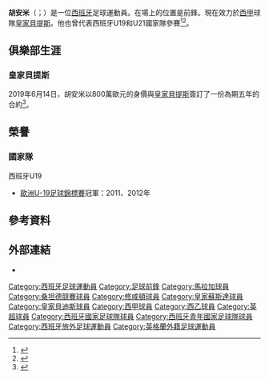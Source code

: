 {{noteTA
|G1=Football
|G2=uefa
|1=zh-hans:胡安米;zh-hk:桑美;zh-tw:胡安米;
}}
{{Infobox football biography
| name = 胡安米<br />Juanmi
| image = Real Sociedad - Red Bull Salzburgo 121 (38496627030) (cropped).jpg
| caption = 
| fullname = Juan Miguel Jiménez López
| birth_date = {{Birth date and age|1993|5|20|df=y}}
| birth_place = {{ESP}}[[科因|科因]]
| height = {{height|m=1.69|precision=0}}
| position = [[前鋒|前鋒]]
| currentclub = [[皇家贝蒂斯足球俱乐部|皇家貝提斯]]
| clubnumber = 7
| youthyears1 = | youthclubs1 = Atlético Coín
| youthyears2 = 2008–2010 | youthclubs2 = [[馬拉加足球俱樂部|馬拉加]]
| years1 = 2009–2011 | clubs1 = Málaga B | caps1 = 22 | goals1 = 1
| years2 = 2010–2015 | clubs2 = [[馬拉加足球俱樂部|馬拉加]] | caps2 = 85 | goals2 = 18
| years3 = 2013 | clubs3 = → [[桑坦德競技|桑坦德]] (loan) | caps3 = 19 | goals3 = 0
| years4 = 2015–2016 | clubs4 = [[南安普顿足球俱乐部|修咸頓]] | caps4 = 12 | goals4 = 0
| years5 = 2016–2019 | clubs5 = [[皇家蘇斯達|皇家蘇斯達]] | caps5 = 95 | goals5 = 24
| years6 = 2019– | clubs6 = [[皇家贝蒂斯足球俱乐部|皇家貝提斯]] | caps6 = 49 | goals6 = 17
| nationalyears1 = 2009–2010 | nationalteam1 = 西班牙U17 | nationalcaps1 = 6 | nationalgoals1 = 5
| nationalyears2 = 2011 | nationalteam2 = 西班牙U18 | nationalcaps2 = 3 | nationalgoals2 = 2
| nationalyears3 = 2011–2012 | nationalteam3 = 西班牙U19 | nationalcaps3 = 19 | nationalgoals3 = 8
| nationalyears4 = 2015– | nationalteam4 = [[西班牙國家足球隊|西班牙]] | nationalcaps4 = 1 | nationalgoals4 = 0
| club-update = 2022年4月3日
| nationalteam-update =  2015年3月31日
}}

'''胡安米'''（{{lang-es|Juanmi}}；{{bd|1993年|5月20日}}）是一位[[西班牙|西班牙]]足球運動員。在場上的位置是前鋒。現在效力於[[西班牙足球甲級聯賽|西甲]]球隊[[皇家贝蒂斯足球俱乐部|皇家貝提斯]]。他也曾代表西班牙U19和U21國家隊參賽<ref>{{cite news|url=http://www.bbc.co.uk/sport/0/football/32033012|title=Diego Costa: Chelsea striker pulls out of Spain squad with injury|publisher=[[BBC_Sport|BBC Sport]]|date=24 March 2015|accessdate=24 March 2015}}</ref><ref>{{cite news|url=http://www.goal.com/en/match/netherlands-vs-spain/1973973/report?ICID=MP_MS_5|title=Netherlands 2–0 Spain: Rejuvenated Dutch ease pressure on Hiddink|publisher=[[Goal.com|Goal.com]]|date=31 March 2015|accessdate=31 March 2015}}</ref>。

==俱樂部生涯==
===皇家貝提斯===
2019年6月14日，胡安米以800萬歐元的身價與[[皇家贝蒂斯足球俱乐部|皇家貝提斯]]簽訂了一份為期五年的合約<ref>{{cite news|url=https://www.marca.com/futbol/betis/2019/06/14/5d0361fe46163fe6348b45d9.html|title=Oficial: Juanmi, nuevo jugador del Betis|trans-title=Official: Juanmi, new Betis player|newspaper=Marca|first=Miguel Ángel|last=Morán|language=es|date=2019-06-14}}</ref>。

==榮譽==
===國家隊===
;{{flagicon|ESP}} 西班牙U19
*[[歐洲U-19足球錦標賽|歐洲U-19足球錦標賽]]冠軍：2011、2012年

==參考資料==
{{Reflist}}

==外部連結==
*{{Soccerway}}

{{皇家貝迪斯球員名單}}

{{DEFAULTSORT:Juanmi}}
[[Category:西班牙足球運動員|Category:西班牙足球運動員]]
[[Category:足球前鋒|Category:足球前鋒]]
[[Category:馬拉加球員|Category:馬拉加球員]]
[[Category:桑坦德競賽球員|Category:桑坦德競賽球員]]
[[Category:修咸頓球員|Category:修咸頓球員]]
[[Category:皇家蘇斯達球員|Category:皇家蘇斯達球員]]
[[Category:皇家貝迪斯球員|Category:皇家貝迪斯球員]]
[[Category:西甲球員|Category:西甲球員]]
[[Category:西乙球員|Category:西乙球員]]
[[Category:英超球員|Category:英超球員]]
[[Category:西班牙國家足球隊球員|Category:西班牙國家足球隊球員]]
[[Category:西班牙青年國家足球隊球員|Category:西班牙青年國家足球隊球員]]
[[Category:西班牙旅外足球運動員|Category:西班牙旅外足球運動員]]
[[Category:英格蘭外籍足球運動員|Category:英格蘭外籍足球運動員]]
